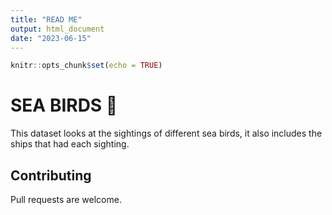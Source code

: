 ```yaml
---
title: "READ ME"
output: html_document
date: "2023-06-15"
---
```


```r
knitr::opts_chunk$set(echo = TRUE)
```

# SEA BIRDS 🐧

This dataset looks at the sightings of different sea birds, it also includes the ships that had each sighting.


## Contributing

Pull requests are welcome. 


